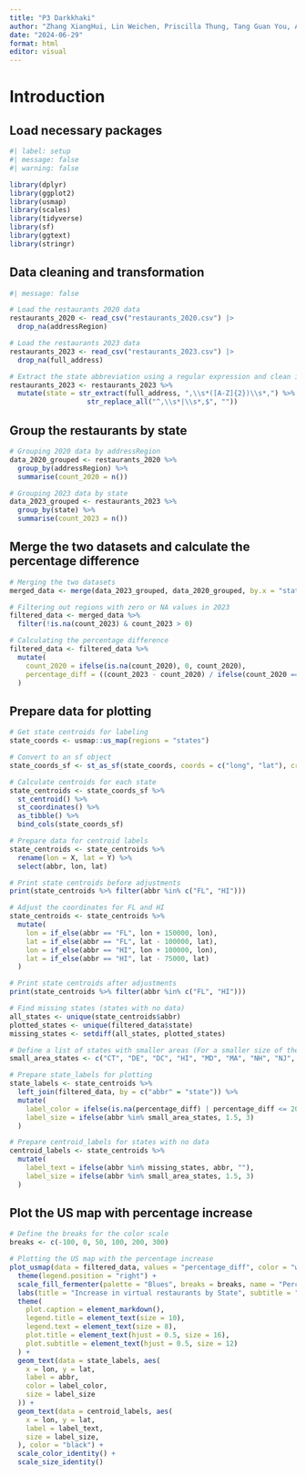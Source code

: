 ```yaml
---
title: "P3 Darkkhaki"
author: "Zhang XiangHui, Lin Weichen, Priscilla Thung, Tang Guan You, Arshad Bin Mazlan, Wong Jing Yong Shawn"
date: "2024-06-29"
format: html
editor: visual
---
```


# Introduction
## Load necessary packages

```r
#| label: setup
#| message: false
#| warning: false

library(dplyr)
library(ggplot2)
library(usmap)
library(scales)
library(tidyverse)
library(sf)
library(ggtext)
library(stringr)
```

## Data cleaning and transformation

```r
#| message: false

# Load the restaurants 2020 data
restaurants_2020 <- read_csv("restaurants_2020.csv") |>
  drop_na(addressRegion)

# Load the restaurants 2023 data
restaurants_2023 <- read_csv("restaurants_2023.csv") |>
  drop_na(full_address)

# Extract the state abbreviation using a regular expression and clean it up
restaurants_2023 <- restaurants_2023 %>%
  mutate(state = str_extract(full_address, ",\\s*([A-Z]{2})\\s*,") %>% 
                   str_replace_all("^,\\s*|\\s*,$", ""))
```


## Group the restaurants by state

```r
# Grouping 2020 data by addressRegion
data_2020_grouped <- restaurants_2020 %>%
  group_by(addressRegion) %>%
  summarise(count_2020 = n())

# Grouping 2023 data by state
data_2023_grouped <- restaurants_2023 %>%
  group_by(state) %>%
  summarise(count_2023 = n())
```


## Merge the two datasets and calculate the percentage difference

```r
# Merging the two datasets
merged_data <- merge(data_2023_grouped, data_2020_grouped, by.x = "state", by.y = "addressRegion", all = TRUE)

# Filtering out regions with zero or NA values in 2023
filtered_data <- merged_data %>%
  filter(!is.na(count_2023) & count_2023 > 0)

# Calculating the percentage difference
filtered_data <- filtered_data %>%
  mutate(
    count_2020 = ifelse(is.na(count_2020), 0, count_2020),
    percentage_diff = ((count_2023 - count_2020) / ifelse(count_2020 == 0, 1, count_2020)) * 100
  )
```

## Prepare data for plotting

```r
# Get state centroids for labeling
state_coords <- usmap::us_map(regions = "states")

# Convert to an sf object
state_coords_sf <- st_as_sf(state_coords, coords = c("long", "lat"), crs = 4326, agr = "constant")

# Calculate centroids for each state
state_centroids <- state_coords_sf %>%
  st_centroid() %>%
  st_coordinates() %>%
  as_tibble() %>%
  bind_cols(state_coords_sf)

# Prepare data for centroid labels
state_centroids <- state_centroids %>%
  rename(lon = X, lat = Y) %>%
  select(abbr, lon, lat)

# Print state centroids before adjustments
print(state_centroids %>% filter(abbr %in% c("FL", "HI")))

# Adjust the coordinates for FL and HI
state_centroids <- state_centroids %>%
  mutate(
    lon = if_else(abbr == "FL", lon + 150000, lon),
    lat = if_else(abbr == "FL", lat - 100000, lat),
    lon = if_else(abbr == "HI", lon + 100000, lon),
    lat = if_else(abbr == "HI", lat - 75000, lat)
  )

# Print state centroids after adjustments
print(state_centroids %>% filter(abbr %in% c("FL", "HI")))

# Find missing states (states with no data)
all_states <- unique(state_centroids$abbr)
plotted_states <- unique(filtered_data$state)
missing_states <- setdiff(all_states, plotted_states)

# Define a list of states with smaller areas (For a smaller size of the label text)
small_area_states <- c("CT", "DE", "DC", "HI", "MD", "MA", "NH", "NJ", "RI", "VT")

# Prepare state_labels for plotting
state_labels <- state_centroids %>%
  left_join(filtered_data, by = c("abbr" = "state")) %>%
  mutate(
    label_color = ifelse(is.na(percentage_diff) | percentage_diff <= 200, "black", "white"),
    label_size = ifelse(abbr %in% small_area_states, 1.5, 3)
  )

# Prepare centroid_labels for states with no data
centroid_labels <- state_centroids %>%
  mutate(
    label_text = ifelse(abbr %in% missing_states, abbr, ""),
    label_size = ifelse(abbr %in% small_area_states, 1.5, 3)
  )

```


## Plot the US map with percentage increase

```r
# Define the breaks for the color scale
breaks <- c(-100, 0, 50, 100, 200, 300)

# Plotting the US map with the percentage increase
plot_usmap(data = filtered_data, values = "percentage_diff", color = "white") +
  theme(legend.position = "right") +
  scale_fill_fermenter(palette = "Blues", breaks = breaks, name = "Percentage Increase", labels = percent_format(scale = 1), direction = 1) +
  labs(title = "Increase in virtual restaurants by State", subtitle = "between 2020 and 2023", caption = "**Source**: Restaurants Data 2020 and 2023") +
  theme(
    plot.caption = element_markdown(),
    legend.title = element_text(size = 10),
    legend.text = element_text(size = 8),
    plot.title = element_text(hjust = 0.5, size = 16),
    plot.subtitle = element_text(hjust = 0.5, size = 12)
  ) +
  geom_text(data = state_labels, aes(
    x = lon, y = lat,
    label = abbr,
    color = label_color,
    size = label_size
  )) +
  geom_text(data = centroid_labels, aes(
    x = lon, y = lat,
    label = label_text,
    size = label_size,
  ), color = "black") +
  scale_color_identity() +
  scale_size_identity()

```